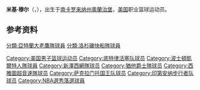 {{Infobox NBA Player
| name =米基·穆尔<br />Mikki Moore
| image =
| position =前锋[[中鋒|中鋒]]
| nickname =
| height_ft =7
| height_in =0
| weight_lb =225
| team = 
| nationality =USA
| nationality_2 =
| birth_date =1975年11月4日
| birth_place ={{USA}}[[南卡罗来纳州|南卡罗来纳州]][[奥兰治堡_(南卡罗来纳州)|奧蘭治堡]]
| death_date =
| death_place =
| highschool =
| college = [[内布拉斯加大学|内布拉斯加大学]]
| draft = 
| draft_year = 1998
| draft_team = 
| career_start =1998年
| career_end = 今
| former_teams = [[底特律活塞队|底特律活塞队]] (1998–2002)<br />[[波士頓凱爾特人队|波士頓凱爾特人队]] (2002–03, 2008-09)<br />[[亞特蘭大鷹隊|亞特蘭大鷹隊]] (2002–03)<br />[[新澤西網隊|新澤西網隊]] (2003–04, 2006–07)<br />[[猶他爵士隊|猶他爵士隊]] (2003–04)<br />[[洛杉磯快艇隊|洛杉磯快艇隊]] (2004–05)<br />[[西雅圖超音速隊|西雅圖超音速隊]] (2005–06)<br />[[新澤西網隊|新澤西網隊]] (2003–04, 2006–07)<br />[[萨克拉门托國王隊|萨克拉门托國王隊]] (2007–09)<br />[[波士頓凱爾特人队|波士頓凱爾特人队]] (2002–03, 2008–09)
| awards = 
| halloffame =
}}
'''米基·穆尔'''（{{lang-en|'''Mikki Moore'''}}，{{bd|1975年|11月4日|}}），出生于[[南卡罗来纳州|南卡罗来纳州]][[奥兰治堡_(南卡罗来纳州)|奧蘭治堡]]，[[美国|美国]]职业篮球运动员。

== 参考资料 ==
{{reflist}}

{{US-sport-bio-stub}}
{{NBA G联盟选秀状元}}
{{NBA G联盟年度最佳防守球员}}

{{Authority control}}
{{DEFAULTSORT:Moore, Mikki}}
[[Category:美国男子篮球运动员|Category:美国男子篮球运动员]]
[[Category:底特律活塞队球员|Category:底特律活塞队球员]]
[[Category:波士頓凱爾特人隊球員|Category:波士頓凱爾特人隊球員]]
[[分類:亞特蘭大老鷹隊球員|分類:亞特蘭大老鷹隊球員]]
[[Category:新澤西網隊球员|Category:新澤西網隊球员]]
[[Category:猶他爵士隊球员|Category:猶他爵士隊球员]]
[[分類:洛杉磯快船隊球員|分類:洛杉磯快船隊球員]]
[[Category:西雅圖超音速隊球员|Category:西雅圖超音速隊球员]]
[[Category:萨克拉门托国王队球员|Category:萨克拉门托国王队球员]]
[[Category:印第安纳步行者队球员|Category:印第安纳步行者队球员]]
[[Category:NBA選秀落選球員|Category:NBA選秀落選球員]]